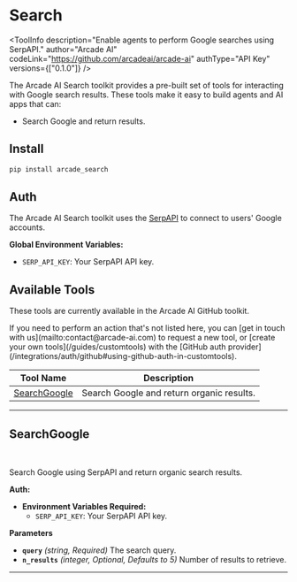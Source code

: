 # Search


<ToolInfo
  description="Enable agents to perform Google searches using SerpAPI."
  author="Arcade AI"
  codeLink="https://github.com/arcadeai/arcade-ai"
  authType="API Key"
  versions={["0.1.0"]}
/>

<Badges repo="arcadeai/arcade_search" />

The Arcade AI Search toolkit provides a pre-built set of tools for interacting with Google search results. These tools make it easy to build agents and AI apps that can:

- Search Google and return results.

## Install

```bash
pip install arcade_search
```

## Auth

The Arcade AI Search toolkit uses the [SerpAPI](https://serpapi.com/) to connect to users' Google accounts.

**Global Environment Variables:**

- `SERP_API_KEY`: Your SerpAPI API key.

## Available Tools

These tools are currently available in the Arcade AI GitHub toolkit.

<Tip>
  If you need to perform an action that's not listed here, you can [get in touch
  with us](mailto:contact@arcade-ai.com) to request a new tool, or [create your
  own tools](/guides/customtools) with the [GitHub auth
  provider](/integrations/auth/github#using-github-auth-in-customtools).
</Tip>

| Tool Name                     | Description                               |
| ----------------------------- | ----------------------------------------- |
| [SearchGoogle](#searchgoogle) | Search Google and return organic results. |

---

## SearchGoogle

<br />
<TabbedCodeBlock
  tabs={[
    {
      label: "Example: Calling LLM that executes the tool",
      content: {
        Python: [
          "/examples/integrations/toolkits/search/search_google_example_1.py",
        ],
        JavaScript: ["Coming Soon"],
      },
    },
    {
      label: "Example: Calling the Tool Directly",
      content: {
        Python: [
          "/examples/integrations/toolkits/search/search_google_example_2.py",
        ],
        JavaScript: ["Coming Soon"],
      },
    },
  ]}
/>

Search Google using SerpAPI and return organic search results.

**Auth:**

- **Environment Variables Required:**
  - `SERP_API_KEY`: Your SerpAPI API key.

**Parameters**

- **`query`** _(string, Required)_ The search query.
- **`n_results`** _(integer, Optional, Defaults to 5)_ Number of results to retrieve.

---

